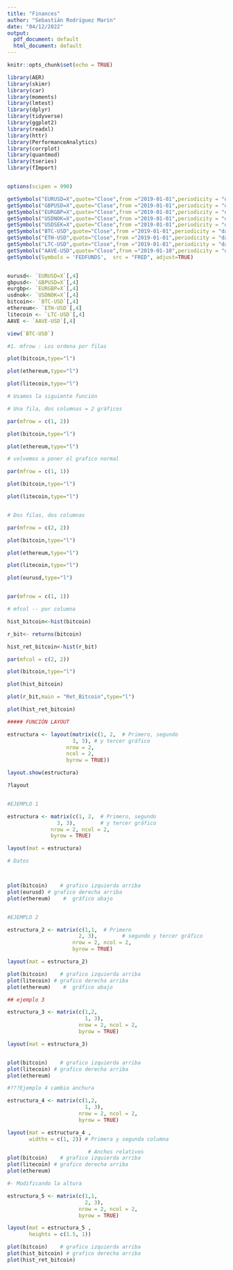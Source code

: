 ```yaml
---
title: "Finances"
author: "Sebastián Rodríguez Marín"
date: "04/12/2022"
output:
  pdf_document: default
  html_document: default
---
```


```r
knitr::opts_chunk$set(echo = TRUE)
```

```r
library(AER)
library(skimr)
library(car)
library(moments)
library(lmtest)
library(dplyr)
library(tidyverse)
library(ggplot2)
library(readxl)
library(httr)
library(PerformanceAnalytics)
library(corrplot)
library(quantmod)
library(tseries)
library(fImport)


options(scipen = 990)
```


```r
getSymbols("EURUSD=X",quote="Close",from ="2019-01-01",periodicity = "daily")
getSymbols("GBPUSD=X",quote="Close",from ="2019-01-01",periodicity = "daily")
getSymbols("EURGBP=X",quote="Close",from ="2019-01-01",periodicity = "daily")
getSymbols("USDNOK=X",quote="Close",from ="2019-01-01",periodicity = "daily")
getSymbols("USDSEK=X",quote="Close",from ="2019-01-01",periodicity = "daily")
getSymbols("BTC-USD",quote="Close",from ="2019-01-01",periodicity = "daily")
getSymbols("ETH-USD",quote="Close",from ="2019-01-01",periodicity = "daily")
getSymbols("LTC-USD",quote="Close",from ="2019-01-01",periodicity = "daily")
getSymbols("AAVE-USD",quote="Close",from ="2019-01-10",periodicity = "daily")
getSymbols(Symbols = 'FEDFUNDS',  src = "FRED", adjust=TRUE)


eurusd<- `EURUSD=X`[,4]
gbpusd<- `GBPUSD=X`[,4]
eurgbp<- `EURGBP=X`[,4]
usdnok<- `USDNOK=X`[,4]
bitcoin<- `BTC-USD`[,4]
ethereum<- `ETH-USD`[,4]
litecoin <- `LTC-USD`[,4]
AAVE <- `AAVE-USD`[,4]
```

```r
view(`BTC-USD`)
```
```r
#1. mfrow : Los ordena por filas

plot(bitcoin,type="l")

plot(ethereum,type="l")

plot(litecoin,type="l")

````
```r
# Usamos la siguiente función 

# Una fila, dos columnas = 2 gráficos

par(mfrow = c(1, 2))

plot(bitcoin,type="l")

plot(ethereum,type="l")

````



```r
# volvemos a poner el grafico normal

par(mfrow = c(1, 1))

plot(bitcoin,type="l")

plot(litecoin,type="l")


# Dos filas, dos columnas

par(mfrow = c(2, 2))

plot(bitcoin,type="l")

plot(ethereum,type="l")

plot(litecoin,type="l")

plot(eurusd,type="l")


par(mfrow = c(1, 1))

# mfcol -- por columna

hist_bitcoin<-hist(bitcoin)

r_bit<- returns(bitcoin)

hist_ret_bitcoin<-hist(r_bit)

par(mfcol = c(2, 2))

plot(bitcoin,type="l")

plot(hist_bitcoin)

plot(r_bit,main = "Ret_Bitcoin",type="l")

plot(hist_ret_bitcoin)

##### FUNCIÓN LAYOUT

estructura <- layout(matrix(c(1, 2,  # Primero, segundo
                     3, 3), # y tercer gráfico
                   nrow = 2,
                   ncol = 2,
                   byrow = TRUE))

layout.show(estructura) 

?layout


#EJEMPLO 1

estructura <- matrix(c(1, 2,  # Primero, segundo
                3, 3),        # y tercer gráfico
              nrow = 2, ncol = 2,
              byrow = TRUE)

layout(mat = estructura)

# Datos



plot(bitcoin)    # grafico izquierda arriba
plot(eurusd) # grafico derecha arriba
plot(ethereum)    #  gráfico abajo


#EJEMPLO 2

estructura_2 <- matrix(c(1,1,  # Primero
                       2, 3),        # segundo y tercer gráfico
                     nrow = 2, ncol = 2,
                     byrow = TRUE)

layout(mat = estructura_2)

plot(bitcoin)    # grafico izquierda arriba
plot(litecoin) # grafico derecha arriba
plot(ethereum)    #  gráfico abajo

## ejemplo 3

estructura_3 <- matrix(c(1,2,  
                         1, 3),       
                       nrow = 2, ncol = 2,
                       byrow = TRUE)

layout(mat = estructura_3)


plot(bitcoin)    # grafico izquierda arriba
plot(litecoin) # grafico derecha arriba
plot(ethereum) 

#???Ejemplo 4 cambio anchura 

estructura_4 <- matrix(c(1,2,  
                         1, 3),       
                       nrow = 2, ncol = 2,
                       byrow = TRUE)

layout(mat = estructura_4 ,
       widths = c(1, 2)) # Primera y segunda columna

                          # Anchos relativos
plot(bitcoin)    # grafico izquierda arriba
plot(litecoin) # grafico derecha arriba
plot(ethereum) 

#- Modificando la altura

estructura_5 <- matrix(c(1,1,  
                         2, 3),       
                       nrow = 2, ncol = 2,
                       byrow = TRUE)

layout(mat = estructura_5 ,
       heights = c(1.5, 1)) 

plot(bitcoin)    # grafico izquierda arriba
plot(hist_bitcoin) # grafico derecha arriba
plot(hist_ret_bitcoin) 
```



 